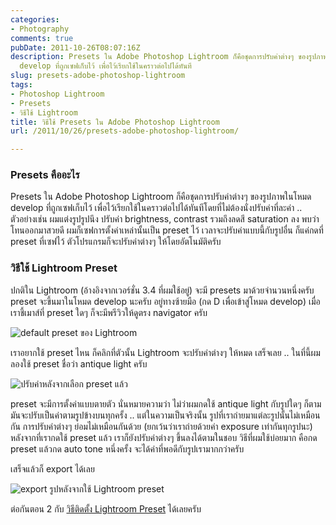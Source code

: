 ```yaml
---
categories:
- Photography
comments: true
pubDate: 2011-10-26T08:07:16Z
description: Presets ใน Adobe Photoshop Lightroom ก็คือชุดการปรับค่าต่างๆ ของรูปภาพในโหมด
  develop ที่ถูกเซฟเก็บไว้ เพื่อไว้เรียกใช้ในคราวต่อไปได้ทันที
slug: presets-adobe-photoshop-lightroom
tags:
- Photoshop Lightroom
- Presets
- วิธีใช้ Lightroom
title: วิธีใช้ Presets ใน Adobe Photoshop Lightroom
url: /2011/10/26/presets-adobe-photoshop-lightroom/

---
```


### Presets คืออะไร

Presets ใน Adobe Photoshop Lightroom ก็คือชุดการปรับค่าต่างๆ ของรูปภาพในโหมด develop ที่ถูกเซฟเก็บไว้ เพื่อไว้เรียกใช้ในคราวต่อไปได้ทันทีโดยที่ไม่ต้องนั่งปรับค่าที่ละค่า .. ตัวอย่างเช่น ผมแต่งรูปรูปนึง ปรับค่า brightness, contrast รวมถึงลดสี saturation ลง พบว่าโทนออกมาสวยดี ผมก็เซฟการตั้งค่าเหล่านั้นเป็น preset ไว้ เวลาจะปรับค่าแบบนี้กับรูปอื่น ก็แค่กดที่ preset ที่เซฟไว้ ตัวโปรแกรมก็จะปรับค่าต่างๆ ให้โดยอัตโนมัติครับ

### วิธีใช้ Lightroom Preset

ปกติใน Lightroom (อ้างอิงจากเวอร์ชั่น 3.4 ที่ผมใช้อยู่) จะมี presets มาด้วยจำนวนหนึ่งครับ preset จะขึ้นมาในโหมด develop นะครับ อยู่ทางซ้ายมือ (กด D เพื่อเข้าสู่โหมด develop) เมื่อเราชี้เมาส์ที่ preset ใดๆ ก็จะมีพรีวิวให้ดูตรง navigator ครับ

![default preset ของ Lightroom](https://files.armno.in.th/uploads/2011/10/default.jpg)

เราอยากใช้ preset ไหน ก็คลิกที่ตัวนั้น Lightroom จะปรับค่าต่างๆ ให้หมด เสร็จเลย .. ในที่นี้ผมลองใช้ preset ชื่อว่า antique light ครับ

![ปรับค่าหลังจากเลือก preset แล้ว](https://files.armno.in.th/uploads/2011/10/applied.jpg)

preset จะมีการตั้งค่าแบบตายตัว นั่นหมายความว่า ไม่ว่าผมกดใช้ antique light กับรูปใดๆ ก็ตาม มันจะปรับเป็นค่าตามรูปข้างบนทุกครั้ง .. แต่ในความเป็นจริงนั้น รูปที่เราถ่ายมาแต่ละรูปนั้นไม่เหมือนกัน การปรับค่าต่างๆ ย่อมไม่เหมือนกันด้วย (ยกเว้นว่าเราถ่ายด้วยค่า exposure เท่ากันทุกรูปนะ) หลังจากที่เรากดใช้ preset แล้ว เราก็ยังปรับค่าต่างๆ ขึ้นลงได้ตามในชอบ วิธีที่ผมใช้บ่อยมาก คือกด preset แล้วกด auto tone หนึ่งครั้ง จะได้ค่าที่พอดีกับรูปเรามากกว่าครับ

เสร็จแล้วก็ export ได้เลย

![export รูปหลังจากใช้ Lightroom preset](https://files.armno.in.th/uploads/2011/10/adjusted-600x337.jpg)

ต่อกันตอน 2 กับ [วิธีติดตั้ง Lightroom Preset](https://armno.in.th/2011/10/27/installing-lightroom-presets/) ได้เลยครับ
